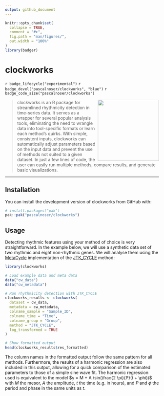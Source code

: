 ```yaml
---
output: github_document
---
```


<!-- README.md is generated from README.Rmd. Please edit that file -->

```r
knitr::opts_chunk$set(
  collapse = TRUE,
  comment = "#>",
  fig.path = "man/figures/",
  out.width = "100%"
)
library(badger)
```

# clockworks

<!-- badges: start -->
`r badge_lifecycle("experimental")`
`r badge_devel("pascalnoser/clockworks", "blue")`
`r badge_code_size("pascalnoser/clockworks")`
<!-- badges: end -->

<img src="man/figures/clockworks_logo_v1.png" width="200" align="right"/>

> clockworks is an R package for streamlined rhythmicity detection in time-series data. It serves as a wrapper for several popular analysis tools, eliminating the need to wrangle data into tool-specific formats or learn each method’s quirks. With simple, consistent inputs, clockworks can automatically adjust parameters based on the input data and prevent the use of methods not suited to a given dataset. In just a few lines of code, the user can easily run multiple methods, compare results, and generate basic visualizations.

***

## Installation

You can install the development version of clockworks from GitHub with:

``` r
# install.packages("pak")
pak::pak("pascalnoser/clockworks")
```

## Usage

Detecting rhythmic features using your method of choice is very straightforward. In the example below, we will use a synthetic data set of two rhythmic and eight non-rhythmic genes. We will analyse them using the [MetaCycle](https://github.com/gangwug/MetaCycle) implementation of the [JTK_CYCLE](https://doi.org/10.1177/0748730410379711) method:

```r
library(clockworks)

# Load example data and meta data
data("cw_data")
data("cw_metadata")

# Run rhythmicity detection with JTK_CYCLE
clockworks_results <- clockworks(
  dataset = cw_data,
  metadata = cw_metadata,
  colname_sample = "Sample_ID",
  colname_time = "Time",
  colname_group = "Group",
  method = "JTK_CYCLE",
  log_transformed = TRUE
)

# Show formatted output
head(clockworks_results$res_formatted)
```

The column names in the formatted output follow the same pattern for all methods. Furthermore, the results of a harmonic regression are also included in this output, allowing for a quick comparison of the estimated parameters to those of a simple sine wave fit. The harmonic regression used is equivalent to the model $y = M + A \sin(\frac{2 \pi}{P}(t + \phi))$ with $M$ the mesor, $A$ the amplitude, $t$ the time (e.g. in hours), and $P$ and $\phi$ the period and phase in the same units as $t$.
